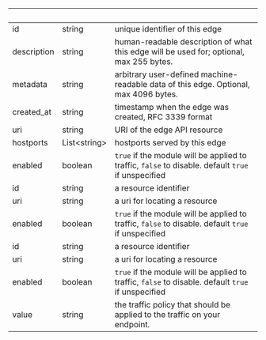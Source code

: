 | &nbsp; | &nbsp; | &nbsp; |
|---|---|---|
| id | string | unique identifier of this edge |
| description | string | human-readable description of what this edge will be used for; optional, max 255 bytes. |
| metadata | string | arbitrary user-defined machine-readable data of this edge. Optional, max 4096 bytes. |
| created_at | string | timestamp when the edge was created, RFC 3339 format |
| uri | string | URI of the edge API resource |
| hostports | List&lt;string&gt; | hostports served by this edge |
| enabled | boolean | `true` if the module will be applied to traffic, `false` to disable. default `true` if unspecified |
| id | string | a resource identifier |
| uri | string | a uri for locating a resource |
| enabled | boolean | `true` if the module will be applied to traffic, `false` to disable. default `true` if unspecified |
| id | string | a resource identifier |
| uri | string | a uri for locating a resource |
| enabled | boolean | `true` if the module will be applied to traffic, `false` to disable. default `true` if unspecified |
| value | string | the traffic policy that should be applied to the traffic on your endpoint. |